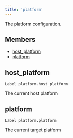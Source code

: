```yaml
---
title: 'platform'
---
```




The platform configuration.

## Members

- [host\_platform](#host-platform)
- [platform](#platform)

## host\_platform

```
Label platform.host_platform
```

 The current host platform



## platform

```
Label platform.platform
```

 The current target platform
